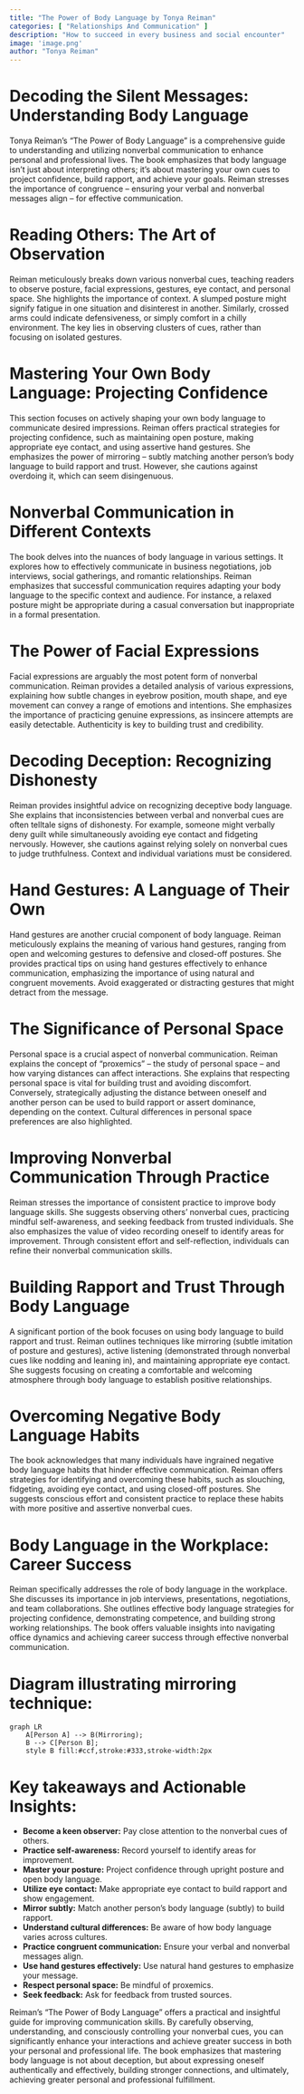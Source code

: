 ```yaml
---
title: "The Power of Body Language by Tonya Reiman"
categories: [ "Relationships And Communication" ]
description: "How to succeed in every business and social encounter"
image: 'image.png'
author: "Tonya Reiman"
---
```

# Decoding the Silent Messages: Understanding Body Language

Tonya Reiman's "The Power of Body Language" is a comprehensive guide to understanding and utilizing nonverbal communication to enhance personal and professional lives.  The book emphasizes that body language isn't just about interpreting others; it's about mastering your own cues to project confidence, build rapport, and achieve your goals. Reiman stresses the importance of congruence – ensuring your verbal and nonverbal messages align – for effective communication.


# Reading Others:  The Art of Observation

Reiman meticulously breaks down various nonverbal cues, teaching readers to observe posture, facial expressions, gestures, eye contact, and personal space.  She highlights the importance of context.  A slumped posture might signify fatigue in one situation and disinterest in another. Similarly, crossed arms could indicate defensiveness, or simply comfort in a chilly environment.  The key lies in observing clusters of cues, rather than focusing on isolated gestures.


# Mastering Your Own Body Language: Projecting Confidence

This section focuses on actively shaping your own body language to communicate desired impressions.  Reiman offers practical strategies for projecting confidence, such as maintaining open posture, making appropriate eye contact, and using assertive hand gestures.  She emphasizes the power of mirroring – subtly matching another person's body language to build rapport and trust.  However, she cautions against overdoing it, which can seem disingenuous.


# Nonverbal Communication in Different Contexts

The book delves into the nuances of body language in various settings.  It explores how to effectively communicate in business negotiations, job interviews, social gatherings, and romantic relationships.  Reiman emphasizes that successful communication requires adapting your body language to the specific context and audience.  For instance, a relaxed posture might be appropriate during a casual conversation but inappropriate in a formal presentation.


# The Power of Facial Expressions

Facial expressions are arguably the most potent form of nonverbal communication. Reiman provides a detailed analysis of various expressions, explaining how subtle changes in eyebrow position, mouth shape, and eye movement can convey a range of emotions and intentions.  She emphasizes the importance of practicing genuine expressions, as insincere attempts are easily detectable.  Authenticity is key to building trust and credibility.


# Decoding Deception: Recognizing Dishonesty

Reiman provides insightful advice on recognizing deceptive body language.  She explains that inconsistencies between verbal and nonverbal cues are often telltale signs of dishonesty.  For example, someone might verbally deny guilt while simultaneously avoiding eye contact and fidgeting nervously.  However, she cautions against relying solely on nonverbal cues to judge truthfulness.  Context and individual variations must be considered.


# Hand Gestures: A Language of Their Own

Hand gestures are another crucial component of body language. Reiman meticulously explains the meaning of various hand gestures, ranging from open and welcoming gestures to defensive and closed-off postures.  She provides practical tips on using hand gestures effectively to enhance communication, emphasizing the importance of using natural and congruent movements.  Avoid exaggerated or distracting gestures that might detract from the message.


# The Significance of Personal Space

Personal space is a crucial aspect of nonverbal communication.  Reiman explains the concept of "proxemics" – the study of personal space – and how varying distances can affect interactions.  She explains that respecting personal space is vital for building trust and avoiding discomfort.  Conversely, strategically adjusting the distance between oneself and another person can be used to build rapport or assert dominance, depending on the context.  Cultural differences in personal space preferences are also highlighted.


# Improving Nonverbal Communication Through Practice

Reiman stresses the importance of consistent practice to improve body language skills.  She suggests observing others' nonverbal cues, practicing mindful self-awareness, and seeking feedback from trusted individuals.  She also emphasizes the value of video recording oneself to identify areas for improvement.  Through consistent effort and self-reflection, individuals can refine their nonverbal communication skills.


# Building Rapport and Trust Through Body Language

A significant portion of the book focuses on using body language to build rapport and trust. Reiman outlines techniques like mirroring (subtle imitation of posture and gestures), active listening (demonstrated through nonverbal cues like nodding and leaning in), and maintaining appropriate eye contact. She suggests focusing on creating a comfortable and welcoming atmosphere through body language to establish positive relationships.


# Overcoming Negative Body Language Habits

The book acknowledges that many individuals have ingrained negative body language habits that hinder effective communication.  Reiman offers strategies for identifying and overcoming these habits, such as slouching, fidgeting, avoiding eye contact, and using closed-off postures.  She suggests conscious effort and consistent practice to replace these habits with more positive and assertive nonverbal cues.


# Body Language in the Workplace:  Career Success

Reiman specifically addresses the role of body language in the workplace. She discusses its importance in job interviews, presentations, negotiations, and team collaborations.  She outlines effective body language strategies for projecting confidence, demonstrating competence, and building strong working relationships. The book offers valuable insights into navigating office dynamics and achieving career success through effective nonverbal communication.


# Diagram illustrating mirroring technique:

```mermaid
graph LR
    A[Person A] --> B(Mirroring);
    B --> C[Person B];
    style B fill:#ccf,stroke:#333,stroke-width:2px
```


# Key takeaways and Actionable Insights:

* **Become a keen observer:** Pay close attention to the nonverbal cues of others.
* **Practice self-awareness:**  Record yourself to identify areas for improvement.
* **Master your posture:** Project confidence through upright posture and open body language.
* **Utilize eye contact:** Make appropriate eye contact to build rapport and show engagement.
* **Mirror subtly:**  Match another person's body language (subtly) to build rapport.
* **Understand cultural differences:** Be aware of how body language varies across cultures.
* **Practice congruent communication:** Ensure your verbal and nonverbal messages align.
* **Use hand gestures effectively:**  Use natural hand gestures to emphasize your message.
* **Respect personal space:** Be mindful of proxemics.
* **Seek feedback:** Ask for feedback from trusted sources.


Reiman's "The Power of Body Language" offers a practical and insightful guide for improving communication skills. By carefully observing, understanding, and consciously controlling your nonverbal cues, you can significantly enhance your interactions and achieve greater success in both your personal and professional life.  The book emphasizes that mastering body language is not about deception, but about expressing oneself authentically and effectively, building stronger connections, and ultimately, achieving greater personal and professional fulfillment.

